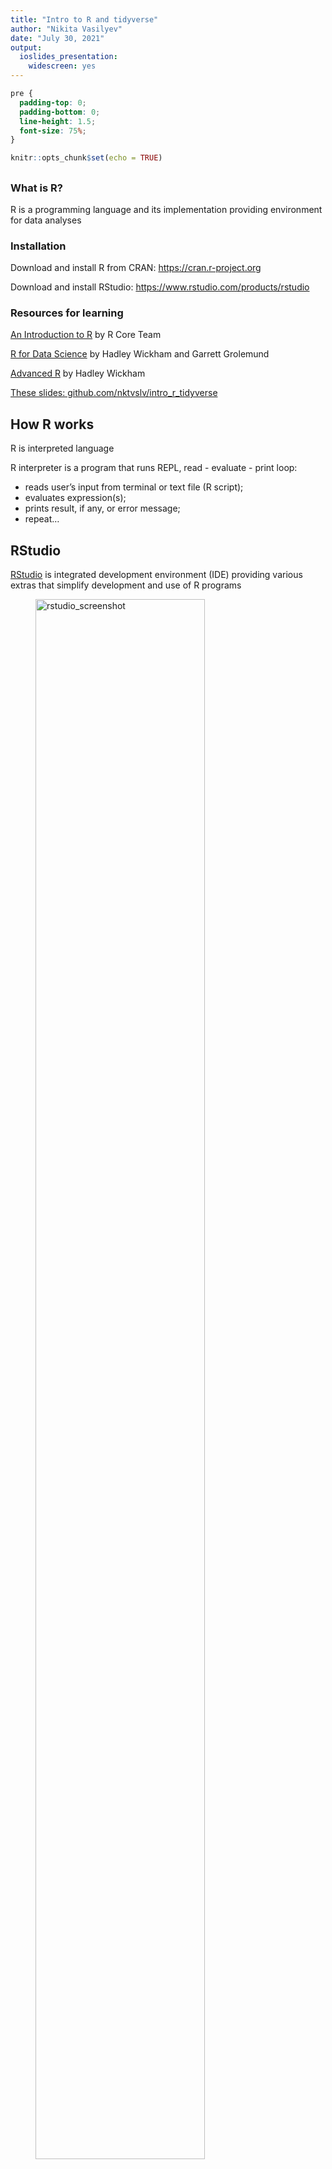 ```yaml
---
title: "Intro to R and tidyverse"
author: "Nikita Vasilyev"
date: "July 30, 2021"
output:
  ioslides_presentation:
    widescreen: yes
---
```


```css
pre {
  padding-top: 0;
  padding-bottom: 0;
  line-height: 1.5;
  font-size: 75%;
}
```

```r
knitr::opts_chunk$set(echo = TRUE)
```

## {.smaller}

### **What is R?**

R is a programming language and its implementation providing environment
for data analyses

### **Installation**

Download and install R from CRAN: <https://cran.r-project.org>

Download and install RStudio: <https://www.rstudio.com/products/rstudio>

### **Resources for learning**

[An Introduction to R](https://cran.r-project.org/doc/manuals/r-release/R-intro.html) by R
Core Team

[R for Data Science](https://r4ds.had.co.nz) by Hadley Wickham and
Garrett Grolemund

[Advanced R](https://adv-r.hadley.nz) by Hadley Wickham

[These slides: github.com/nktvslv/intro_r_tidyverse](https://github.com/nktvslv/intro_r_tidyverse)

## How R works

R is interpreted language

R interpreter is a program that runs REPL, read - evaluate - print loop:

-   reads user's input from terminal or text file (R script);
-   evaluates expression(s);
-   prints result, if any, or error message;
-   repeat...

## RStudio

[RStudio](https://www.rstudio.com/products/rstudio/) is integrated
development environment (IDE) providing various extras that simplify
development and use of R programs\

::: {.centered}
![rstudio_screenshot](./rstudio.png){width="80%"}
:::

## R data types

R has four basic data types:

-   integer numbers: `-1, 0, 1, 2, 3`
-   floating point numbers: `-14.5, 1.1, 2.5e8`
-   character strings: `"R is flexible", "A", "b", ""`
-   logical: `TRUE, FALSE`
-   each type has explicit missing value, `NA`

## R data structures. Vector

R stores values in **vector** data structure that may contain zero or
more values of only **one type** (e.g. integer vector, logical vector,
etc.)

```r
c(1, 2, 3) # use c() function to make vector
is.vector(c(1, 2, 3)) # check if data object is vector using is.vector()
is.vector(1) # singular values are stored in vectors, too
length(1) # use length() to see how many elements are in a vector
```

## R data structures. List

To combine values of different types in one object, R uses **list** data
structure

```r
list(1L, 2.5, c("ABC", "abc")) # use list() function to make list
is.list(list(1L, 2.5, c("ABC", "abc"))) # check if object is list with is.list()
length(list(1L, 2.5, c("ABC", "abc"))) # get number of elements in list using length()
```

## R data structures. Data frame

R **data frame** is to store and manipulate tabular data, think
spreadsheet

```r
data.frame(name = c("a","b","c"), value = c(1, 2, 3)) # create data frame object
is.data.frame(data.frame(name = c("a","b","c"), value = c(1, 2, 3)))
is.list(data.frame(name = c("a","b","c"), value = c(1, 2, 3))) # data frame is a list
```

## Variables

Variables are named objects, vectors, lists, data frames, etc

Use assignment operator `<-` to give name to an object:

```r
a <- data.frame(name = c("a","b","c"), value = c(1, 2, 3))
a
ncol(a); nrow(a)
```

## Variables

Variable names can have:

-   upper and lower case letters
-   period
-   numbers, but not start with number
-   underscore, but not start with underscore

Variable names should not have:

-   mathematical and logical operators: `+, -, /, *, ^, <, >, =, &, |`
-   special symbols: `?, !, @, #, $, %, (, )`
-   blank space

You can give any name to variable if surround it with quotes and call it
by surrounding with back quotes

## Subsetting

Use subsetting to get individual values or range of values from
collection objects

```r
my_vec <- c(one = 9, two = 8, three = 7, 6, "five-ish..." = 5)
my_vec[1]
my_vec["two"]
my_vec[c(4,5)]
```

## Subsetting {.smaller}

```r
my_df <- data.frame(color = c("red", "green", "blue"),
                    intensity = c(225L, 14L, 56L),
                    opacity = c(0.5, 0.25, 0.12))
my_df[1] # returns first column as data frame
my_df[[1]] # return first columns as vector
my_df[,1] # also unpacks fist columns
my_df[1,] # returns first row as data frame
my_df[1, 1] # return value from first row, first column
```

## Subsetting {.smaller}

```r
my_df["color"] # returns column color as data frame
my_df[["color"]] # returns column color as vector
my_df$color # as above
my_df[c("color","opacity")] # returns selected columns as data frame
my_df[c(1, 2), c("color","opacity")] # combine selections
```

## Functions {.smaller}

Function is an object that can perform operations on other objects,
given it is supplied with required arguments

Function definition determines what are the required arguments and what
operation function performs

```r
my_function <- function(first_arg = 1, second_arg = 2) {
  first_arg + second_arg
}
my_function() # call with default arguments
my_function(3, 4) # call with positional arguments
my_function(second_arg = 4, first_arg = 3) # call with named arguments
```

## Functions

Every action in R is a function call

Subsetting is a function call

```r
my_df["color"]
`[`(my_df, "color")
```

## Functions

Arithmetic and logical operations are function calls, too

```r
37 + 42 == `+`(37, 42)
(37 > 42) == `>`(37, 42)
```

## Functions

R let you re-define built-in functions

```r
1 + 2

### <b>
`+` <- function(e1, e2) {
  paste(e1, e2, sep = " + ")
}
### </b>

1 + 2
```

```r
rm(`+`) # remove re-defined plus function to restore default definition
```

## Packages

Functions and data structures serving particular purpose can be combined
in a **package**

Packages can be installed from centralized repositories:

-   [CRAN](https://cran.r-project.org), The Centralized R Archive Network
-   [Bioconductor](https://bioconductor.org), Collection of packages for
    biological data analysis
-   [GitHub](https://github.com)

## Packages

To install packages from CRAN use built-in function

```r
install.packages("tidyverse")
```

<br> To install from Bioconductor

```r
install.packages("BiocManager")
BiocManager::install("DESeq2")
```

<br> To install from GitHub

```r
install.packages("devtools")
devtools::install_github("r-lib/httr"")
```

# Tidyverse

## Tidyverse {.smaller}

### "R packages for data science

The tidyverse is an opinionated collection of R packages designed for
data science. All packages share an underlying design philosophy,
grammar, and data structures."\
[[tidyverse.org]{style="float:right;"}](https://www.tidyverse.org) <br>
Install `tidyverse`

```r
install.packages("tidyverse")
```

Load `tidyverse`

```r
library(tidyverse)
```

## Tidyverse packages

`tibble` re-implementation of data frame

`readr` reading data from files

`tidyr` reshaping, nesting and pivoting

`dplyr` data transformation

`purrr` functional programming

`stringr` working with character strings

`magrittr` connect operations with pipe

`ggplot2` data visualization

`...`

## Tidyverse for proteomics data analysis

Read list of proteins identified and quantitated by
[MaxQuant](https://maxquant.org)

```r
proteins <- read_tsv("proteinGroups.txt")
```

## Filter, select and mutate
```r
proteins0 <- proteins %>%
  filter(str_detect(`Protein IDs`, "CON|REV", negate = TRUE),
         str_detect(`Protein IDs`, "\\_ECOLI")) %>%
  mutate_at(grep("LFQ", names(.)), ~if_else(near(0, .), NA_real_, .)) %>%
  mutate_at(grep("LFQ", names(.)), ~log2(.)) %>%
  select(`Protein IDs`, grep("LFQ", names(.)))
```

## Impute missing values
```r
proteins1 <- bind_cols(
  proteins0[-grep("LFQ", names(proteins0))],
  as_tibble(impute::impute.knn(as.matrix(proteins0[grep("LFQ", names(proteins0))]))[["data"]])
)
```

## Pivot table
```r
proteins2 <- proteins1 %>%
  pivot_longer(cols = grep("LFQ", names(.)),
               names_to = "name",
               values_to = "value") %>%
  extract(name, c("spike","repl"), "([01]+)\\_([123])")
```

## Analysis of variance
```r
anova <- proteins2 %>%
  group_by(`Protein IDs`) %>%
  nest() %>%
  mutate(aov_model = map(.x = data,
                         .f = function(d){aov(value ~ spike, data = d)}),
         aov_sum = map(.x = aov_model,
                       .f = summary),
         pval = map_dbl(.x = aov_sum,
                        .f = function(s) {s[[1]]$`Pr(>F)`[1]})) %>%
  ungroup()
```

## Multiple test correction
```r
fdr <- anova %>%
  select(-data, -aov_model, -aov_sum) %>%
  mutate(fdr = p.adjust(pval, "fdr"),
         qval = qvalue::qvalue(pval)[["qvalues"]]) %>%
  arrange(fdr)

head(fdr, 5)
```

## Plotting
```r
proteins2 %>%
  filter(str_detect(`Protein IDs`, "(MFD|UVRD|UVRA)\\_ECOLI")) %>%
  mutate(protein = str_match(`Protein IDs`, ".*\\|(.*?)\\_ECOLI")[,2]) %>%
  ggplot() +
  geom_boxplot(mapping = aes(x = spike, y = value)) +
  facet_wrap(~protein, scales = "free_y")
```
